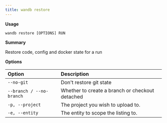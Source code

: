 ---
title: wandb restore
---

**Usage**

`wandb restore [OPTIONS] RUN`

**Summary**

Restore code, config and docker state for a run


**Options**

| **Option** | **Description** |
| :--- | :--- |
| `--no-git` | Don't restore git state |
| `--branch / --no-branch` | Whether to create a branch or checkout detached |
| `-p, --project` | The project you wish to upload to. |
| `-e, --entity` | The entity to scope the listing to. |



